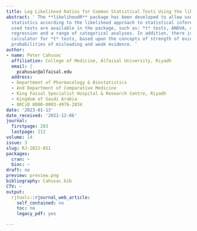```yaml
---
title: Log Likelihood Ratios for Common Statistical Tests Using the likelihoodR Package
abstract: ' The **likelihoodR** package has been developed to allow users to obtain
  statistics according to the likelihood approach to statistical inference. Commonly
  used tests are available in the package, such as: *t* tests, ANOVA, correlation,
  regression and a range of categorical analyses. In addition, there is a sample size
  calculator for *t* tests, based upon the concepts of strength of evidence, and the
  probabilities of misleading and weak evidence. '
author:
- name: Peter Cahusac
  affiliation: College of Medicine, Alfaisal University, Riyadh
  email: |
    pcahusac@alfaisal.edu
  address:
  - Department of Pharmacology & Biostatistics
  - And Department of Comparative Medicine
  - King Faisal Specialist Hospital & Research Centre, Riyadh
  - Kingdom of Saudi Arabia
  - ORCiD 0000-0003-4976-2834
date: '2023-01-13'
date_received: '2021-12-06'
journal:
  firstpage: 203
  lastpage: 212
volume: 14
issue: 3
slug: RJ-2022-051
packages:
  cran: ~
  bioc: ~
draft: no
preview: preview.png
bibliography: Cahusac.bib
CTV: ~
output:
  rjtools::rjournal_web_article:
    self_contained: no
    toc: no
    legacy_pdf: yes

---
```

